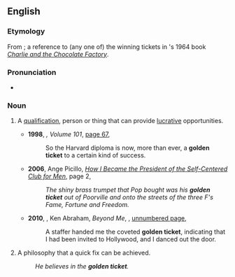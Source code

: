 ==English==

===Etymology===
From {{compound|en|golden|ticket}}; a reference to (any one of) the winning tickets in {{w|Roald Dahl}}'s 1964 book ''[[w:en:Charlie and the Chocolate Factory|Charlie and the Chocolate Factory]]''.

===Pronunciation===
* {{audio|en|en-au-golden ticket.ogg|Audio (AU)}}

===Noun===
{{en-noun}}

# {{lb|en|idiomatic}} A [[qualification]], person or thing that can provide [[lucrative]] opportunities.
#* '''1998''', ''{{w|Harvard Magazine}}, Volume 101'', [https://books.google.com.au/books?id=_QMuAAAAMAAJ&q=%22the+Harvard+diploma+is+now,+more+than+ever,+a+golden+ticket%22&dq=%22the+Harvard+diploma+is+now,+more+than+ever,+a+golden+ticket%22&hl=en&newbks=1&newbks_redir=0&sa=X&ved=2ahUKEwj2v-Xwu8PuAhXqxDgGHbMYAqQQ6AEwAHoECAAQAg page 67],
#*: So the Harvard diploma is now, more than ever, a '''golden ticket''' to a certain kind of success.
#* '''2006''', Ange Picillo, ''[http://books.google.com/books?id=jWYyVlzTHqoC How I Became the President of the Self-Centered Club for Men]'', page 2,
#*: ''The shiny brass trumpet that Pop bought was his '''golden ticket''' out of Poorville and onto the streets of the three F's Fame, Fortune and Freedom.''
#* '''2010''', {{w|Melinda Doolittle}}, Ken Abraham, ''Beyond Me'', {{w|Zondervan|ZONDERVAN}}, [https://books.google.com.au/books?id=RQ3GBefN9R8C&pg=PT86&dq=%22golden+ticket%22%7C%22golden+tickets%22&hl=en&newbks=1&newbks_redir=0&sa=X&ved=2ahUKEwjqi5CotsPuAhXFyzgGHV6GBR04ZBDoATAWegQIQxAC#v=onepage&q=%22golden%20ticket%22%7C%22golden%20tickets%22&f=false unnumbered page],
#*: A staffer handed me the coveted '''golden ticket''', indicating that I had been invited to Hollywood, and I danced out the door.
# {{rfv-sense|en}} A philosophy that a quick fix can be achieved.
#: ''He believes in the '''golden ticket'''.''